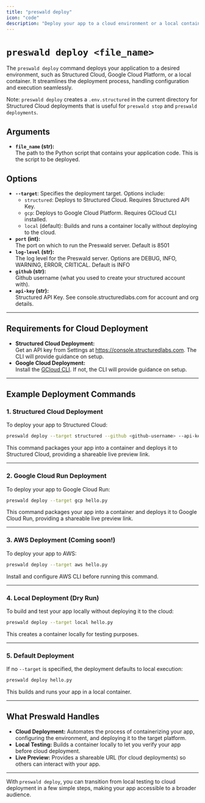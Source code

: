 ```yaml
---
title: "preswald deploy"
icon: "code"
description: "Deploy your app to a cloud environment or a local container."
---
```


# `preswald deploy <file_name>`

The `preswald deploy` command deploys your application to a desired environment, such as Structured Cloud, Google Cloud Platform, or a local container. It streamlines the deployment process, handling configuration and execution seamlessly.

Note: `preswald deploy` creates a `.env.structured` in the current directory for Structured Cloud deployments that is useful for `preswald stop` and `preswald deployments`.

## Arguments

- **`file_name` (str):**  
  The path to the Python script that contains your application code. This is the script to be deployed.

## Options

- **`--target`**: Specifies the deployment target. Options include:
  - `structured`: Deploys to Structured Cloud. Requires Structured API Key.
  - `gcp`: Deploys to Google Cloud Platform. Requires GCloud CLI installed.
  - `local` (default): Builds and runs a container locally without deploying to the cloud.
- **`port` (int):**  
  The port on which to run the Preswald server. Default is 8501
- **`log-level` (str):**  
  The log level for the Preswald server. Options are DEBUG, INFO, WARNING, ERROR, CRITICAL. Default is INFO
- **`github` (str):**  
  Github username (what you used to create your structured account with).
- **`api-key` (str):**  
  Structured API Key. See console.structuredlabs.com for account and org details.

---

## Requirements for Cloud Deployment

- **Structured Cloud Deployment:**  
  Get an API key from Settings at https://console.structuredlabs.com. The CLI will provide guidance on setup.
- **Google Cloud Deployment:**  
  Install the [GCloud CLI](https://cloud.google.com/sdk/docs/install). If not, the CLI will provide guidance on setup.

---

## Example Deployment Commands

### 1. **Structured Cloud  Deployment**

To deploy your app to Structured Cloud:

```bash
preswald deploy --target structured --github <github-username> --api-key <structured-api-key> hello.py
```

This command packages your app into a container and deploys it to Structured Cloud, providing a shareable live preview link.

---

### 2. **Google Cloud Run Deployment**

To deploy your app to Google Cloud Run:

```bash
preswald deploy --target gcp hello.py
```

This command packages your app into a container and deploys it to Google Cloud Run, providing a shareable live preview link.

---

### 3. **AWS Deployment** (Coming soon!)

To deploy your app to AWS:

```bash
preswald deploy --target aws hello.py
```

Install and configure AWS CLI before running this command.

---

### 4. **Local Deployment (Dry Run)**

To build and test your app locally without deploying it to the cloud:

```bash
preswald deploy --target local hello.py
```

This creates a container locally for testing purposes.

---

### 5. **Default Deployment**

If no `--target` is specified, the deployment defaults to local execution:

```bash
preswald deploy hello.py
```

This builds and runs your app in a local container.

---

## What Preswald Handles

- **Cloud Deployment:** Automates the process of containerizing your app, configuring the environment, and deploying it to the target platform.
- **Local Testing:** Builds a container locally to let you verify your app before cloud deployment.
- **Live Preview:** Provides a shareable URL (for cloud deployments) so others can interact with your app.

---

With `preswald deploy`, you can transition from local testing to cloud deployment in a few simple steps, making your app accessible to a broader audience.
